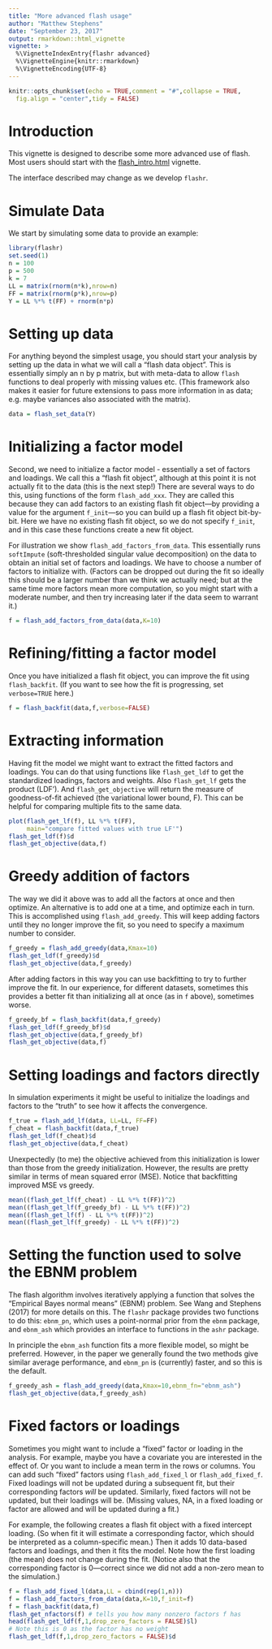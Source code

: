 ```yaml
---
title: "More advanced flash usage"
author: "Matthew Stephens"
date: "September 23, 2017"
output: rmarkdown::html_vignette
vignette: >
  %\VignetteIndexEntry{flashr advanced}
  %\VignetteEngine{knitr::rmarkdown}
  %\VignetteEncoding{UTF-8}
---
```


```r
knitr::opts_chunk$set(echo = TRUE,comment = "#",collapse = TRUE,
  fig.align = "center",tidy = FALSE)
```

# Introduction

This vignette is designed to describe some more advanced use of flash.
Most users should start with the [flash_intro.html](flash_intro.html)
vignette.

The interface described may change as we develop `flashr`.

# Simulate Data

We start by simulating some data to provide an example:

```r
library(flashr)
set.seed(1)
n = 100
p = 500
k = 7
LL = matrix(rnorm(n*k),nrow=n)
FF = matrix(rnorm(p*k),nrow=p)
Y = LL %*% t(FF) + rnorm(n*p)
```

# Setting up data

For anything beyond the simplest usage, you should start your analysis
by setting up the data in what we will call a "flash data object".
This is essentially simply an n by p matrix, but with meta-data to
allow `flash` functions to deal properly with missing values
etc. (This framework also makes it easier for future extensions to
pass more information in as data; e.g. maybe variances also associated
with the matrix).

```r
data = flash_set_data(Y)
```

# Initializing a factor model

Second, we need to initialize a factor model - essentially a set of
factors and loadings. We call this a "flash fit object", although at
this point it is not actually fit to the data (this is the next step!)
There are several ways to do this, using functions of the form
`flash_add_xxx`. They are called this because they can add factors to
an existing flash fit object---by providing a value for the argument
`f_init`---so you can build up a flash fit object bit-by-bit. Here
we have no existing flash fit object, so we do not specify `f_init`,
and in this case these functions create a new fit object.

For illustration we show `flash_add_factors_from_data`. This
essentially runs `softImpute` (soft-thresholded singular value
decomposition) on the data to obtain an initial set of factors and
loadings. We have to choose a number of factors to initialize
with. (Factors can be dropped out during the fit so ideally this
should be a larger number than we think we actually need; but at the
same time more factors mean more computation, so you might start with
a moderate number, and then try increasing later if the data seem to
warrant it.)

```r
f = flash_add_factors_from_data(data,K=10)
```

# Refining/fitting a factor model

Once you have initialized a flash fit object, you can improve the fit
using `flash_backfit`. (If you want to see how the fit is progressing,
set `verbose=TRUE` here.)

```r
f = flash_backfit(data,f,verbose=FALSE)
```

# Extracting information

Having fit the model we might want to extract the fitted factors and
loadings.  You can do that using functions like `flash_get_ldf` to get
the standardized loadings, factors and weights. Also `flash_get_lf`
gets the product (LDF').  And `flash_get_objective` will return the
measure of goodness-of-fit achieved (the variational lower bound,
F). This can be helpful for comparing multiple fits to the same data.

```r
plot(flash_get_lf(f), LL %*% t(FF),
     main="compare fitted values with true LF'")
flash_get_ldf(f)$d
flash_get_objective(data,f)
```

# Greedy addition of factors

The way we did it above was to add all the factors at once and then optimize.
An alternative is to add one at a time, and optimize each in turn. This is accomplished
using `flash_add_greedy`. This will keep adding factors until they no longer improve
the fit, so you need to specify a maximum number to consider.
```r
f_greedy = flash_add_greedy(data,Kmax=10)
flash_get_ldf(f_greedy)$d
flash_get_objective(data,f_greedy)
```

After adding factors in this way you can use backfitting to try to
further improve the fit. In our experience, for different datasets,
sometimes this provides a better fit than initializing all at once (as
in `f` above), sometimes worse.

```r
f_greedy_bf = flash_backfit(data,f_greedy)
flash_get_ldf(f_greedy_bf)$d
flash_get_objective(data,f_greedy_bf)
flash_get_objective(data,f)
```

# Setting loadings and factors directly

In simulation experiments it might be useful to initialize the
loadings and factors to the "truth" to see how it affects the
convergence.

```r
f_true = flash_add_lf(data, LL=LL, FF=FF)
f_cheat = flash_backfit(data,f_true)
flash_get_ldf(f_cheat)$d
flash_get_objective(data,f_cheat)
```

Unexpectedly (to me) the objective achieved from this initialization
is lower than those from the greedy initialization. However, the
results are pretty similar in terms of mean squared error
(MSE). Notice that backfitting improved MSE vs greedy.

```r
mean((flash_get_lf(f_cheat) - LL %*% t(FF))^2)
mean((flash_get_lf(f_greedy_bf) - LL %*% t(FF))^2)
mean((flash_get_lf(f) - LL %*% t(FF))^2)
mean((flash_get_lf(f_greedy) - LL %*% t(FF))^2)
```

# Setting the function used to solve the EBNM problem

The flash algorithm involves iteratively applying a function that
solves the "Empirical Bayes normal means" (EBNM) problem. See Wang and
Stephens (2017) for more details on this.  The `flashr` package
provides two functions to do this: `ebnm_pn`, which uses a
point-normal prior from the `ebnm` package, and `ebnm_ash` which
provides an interface to functions in the `ashr` package.

In principle the `ebnm_ash` function fits a more flexible model, so
might be preferred. However, in the paper we generally found the two
methods give similar average performance, and `ebnm_pn` is (currently)
faster, and so this is the default.

```r
f_greedy_ash = flash_add_greedy(data,Kmax=10,ebnm_fn="ebnm_ash")
flash_get_objective(data,f_greedy_ash)
```

# Fixed factors or loadings

Sometimes you might want to include a "fixed" factor or loading in the
analysis.  For example, maybe you have a covariate you are interested
in the effect of.  Or you want to include a mean term in the rows or
columns. You can add such "fixed" factors using `flash_add_fixed_l` or
`flash_add_fixed_f`.  Fixed loadings will not be updated during a
subsequent fit, but their corresponding factors *will* be
updated. Similarly, fixed factors will not be updated, but their
loadings will be. (Missing values, NA, in a fixed loading or factor
are allowed and will be updated during a fit.)

For example, the following creates a flash fit object with a fixed
intercept loading. (So when fit it will estimate a corresponding
factor, which should be interpreted as a column-specific mean.) Then
it adds 10 data-based factors and loadings, and then it fits the
model. Note how the first loading (the mean) does not change during
the fit. (Notice also that the corresponding factor is 0---correct
since we did not add a non-zero mean to the simulation.)

```r
f = flash_add_fixed_l(data,LL = cbind(rep(1,n)))
f = flash_add_factors_from_data(data,K=10,f_init=f)
f = flash_backfit(data,f)
flash_get_nfactors(f) # tells you how many nonzero factors f has
head(flash_get_ldf(f,1,drop_zero_factors = FALSE)$l)
# Note this is 0 as the factor has no weight
flash_get_ldf(f,1,drop_zero_factors = FALSE)$d
```
